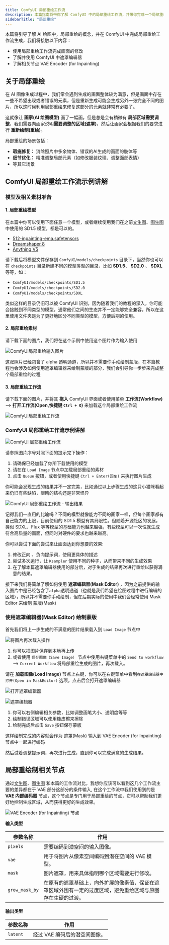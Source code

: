 ```yaml
---
title: ComfyUI 局部重绘工作流
description: 本篇指南将带你了解 ComfyUI 中的局部重绘工作流，并带你完成一个局部重绘的示例，以及遮罩编辑器的使用等
sidebarTitle: "局部重绘"
---
```


本篇将引导了解 AI 绘图中，局部重绘的概念，并在 ComfyUI 中完成局部重绘工作流生成，我们将接触以下内容：
- 使用局部重绘工作流完成画面的修改
- 了解并使用 ComfyUI 中遮罩编辑器
- 了解相关节点 VAE Encoder (for Inpainting) 

## 关于局部重绘

在 AI 图像生成过程中，我们常会遇到生成的画面整体较为满意，但是画面中存在一些不希望出现或者错误的元素，但是重新生成可能会生成另外一张完全不同的图片，所以这时候利用局部重绘来修复这部分的元素就非常有必要了。

这就像让 **画家(AI 绘图模型)** 画了一幅画，但是总是会有稍微有 **局部区域需要调整**，我们需要向画家说明**需要调整的区域(遮罩)**，然后让画家会根据我们的要求进行 **重新绘制(重绘)**。

局部重绘的场景包括：
- **瑕疵修复：** 消除照片中多余物体、错误的AI生成的画面的肢体等
- **细节优化：** 精准调整局部元素（如修改服装纹理、调整面部表情）
- 等其它场景

## ComfyUI 局部重绘工作流示例讲解

### 模型及相关素材准备

#### 1. 局部重绘模型

在本篇中你可以使用下面任意一个模型，或者继续使用我们在之前[文生图](/zh-CN/tutorials/basic/text-to-image)、[图生图](/zh-CN/tutorials/basic/image-to-image)中使用的 SD1.5 模型，都是可以的。
- [512-inpainting-ema.safetensors](https://huggingface.co/stabilityai/stable-diffusion-2-inpainting/blob/main/512-inpainting-ema.safetensors)
- [Dreamshaper 8](https://civitai.com/models/4384?modelVersionId=128713)
- [Anything V5](https://civitai.com/models/9409?modelVersionId=30163)

请下载后将模型文件保存到 `ComfyUI/models/checkpoints` 目录下，当然你也可以在 `checkpoints` 目录新建不同的模型类型的目录，比如 **SD1.5**、 **SD2.0** 、 **SDXL** 等等，如：
- `ComfyUI/models/checkpoints/SD1.5`
- `ComfyUI/models/checkpoints/SD2.0`
- `ComfyUI/models/checkpoints/SDXL`

类似这样的目录仍旧可以被 ComfyUI 识别，因为随着我们的教程的深入，你可能会接触到不同类型的模型，通常他们之间的生态并不一定能够完全兼容，所以在这里使用文件夹是为了更好地区分不同类型的模型，方便后期的使用。

#### 2. 局部重绘素材

请下载下面的图片，我们将在这个示例中使用这个图片作为输入使用

![ComfyUI局部重绘输入图片](/images/tutorial/basic/inpaint/yosemite_inpaint_example.png)

<Note>这张照片已经包含了 alpha 透明通道，所以并不需要你手动绘制蒙版，在本篇教程也会涉及如何使用遮罩编辑器来绘制蒙版的部分，我们会引导你一步步来完成整个局部重绘的过程</Note>

#### 3. 局部重绘工作流

请下载下面的图片，并将其 **拖入** ComfyUI 界面或者使用菜单 **工作流(Workflow)** --> **打开工作流(Open,快捷键 `Ctrl + O`)** 来加载这个局部重绘工作流

![ComfyUI局部重绘工作流](/images/tutorial/basic/inpaint/inpain_model_cat.png)

### ComfyUI 局部重绘工作流示例讲解

![ComfyUI 局部重绘工作流](/images/tutorial/basic/inpaint/inpaint_workflow.jpg)

请参照图片序号对照下面的提示完下操作：
1. 请确保已经加载了你所下载使用的模型
2. 请在在 `Load Image` 节点中加载局部重绘的素材
3. 点击 `Queue` 按钮，或者使用快捷键 `Ctrl + Enter(回车)` 来执行图片生成

你可能会发现生成的结果并不一定完美，比如通过以上步骤生成的这只小猫咪看起来仍旧有些缺陷，眼睛的结构还是非常怪异

![ComfyUI 局部重绘工作流 - 输出结果](/images/tutorial/basic/inpaint/inpaint_output.jpg)

记得我们一直用的比喻吗？不同的模型就像能力不同的画家一样，但每个画家都有自己能力的上限，目前使用的 SD1.5 模型有其局限性。但随着开源社区的发展，类似 SDXL、Flux 等等模型的基础能力也越来越强，有些模型可以一次性就生成符合高质量的画面，但同时对硬件的要求也越来越高。

你可以尝试下面的尝试来让画面达到你想要的效果:

1. 修改正向 、负向提示词，使用更具体的描述
2. 尝试多次运行，让 `Ksampler` 使用不同的种子，从而带来不同的生成效果
3. 在了解本篇遮罩编辑器使用的部分后，对于生成的结果再次进行重绘以获得满意的结果。

接下来我们将简单了解如何使用 **遮罩编辑器(Mask Editor)** ，因为之前提供的输入图片中是已经包含了`alpha`透明通道（也就是我们希望在绘图过程中进行编辑的区域），所以并不需要你手动绘制，但在后期实际的使用中我们会经常使用 Mask Editor 来绘制 蒙版(Mask)

### 使用遮罩编辑器(Mask Editor) 绘制蒙版

首先我们将上一步生成的不满意的图片结果载入到 `Load Image` 节点中

![将图片再次载入操作](/images/tutorial/basic/inpaint/inpaint_send_to_workflow.jpg)

1. 你可以把图片保存到本地再上传
2. 或者使用 `保存图像（Save Image）` 节点中使用右键菜单中的 `Send to workflow` --> `Current Workflow` 将局部重绘生成的图片，再次载入。

请在 **加载图像(Load Image)** 节点上右键，你可以在右键菜单中看到`在遮罩编辑器中打开(Open in MaskEditor)` 选项，点击后会打开遮罩编辑器

![打开遮罩编辑器](/images/tutorial/basic/inpaint/inpint_open_in_maskeditor.jpg)

![遮罩编辑器](/images/tutorial/basic/inpaint/inpaint-maskeditor.gif)

1. 你可以右侧编辑相关参数，比如调整画笔大小、透明度等等
2. 绘制错误区域可以使用橡皮檫来擦除
3. 绘制完成后点击 `Save` 按钮保存蒙版

这样绘制完成的内容就会作为 遮罩(Mask) 输入到 VAE Encoder (for Inpainting) 节点中一起进行编码

然后试着调整提示词，再次进行生成，直到你可以完成满意的生成结果。

## 局部重绘制相关节点

通过[文生图](/zh-CN/tutorials/basic/text-to-image)、[图生图](/zh-CN/tutorials/basic/image-to-image) 和本篇的工作流对比，我想你应该可以看到这几个工作流主要的差异都在于 VAE 部分这部分的条件输入,
在这个工作流中我们使用到的是 **VAE 内部编码器** 节点，这个节点是专门用于局部重绘的节点，它可以帮助我们更好地控制生成区域，从而获得更好的生成效果。

![VAE Encoder (for Inpainting) 节点](/images/comfy_core/lantent/inpaint/vae_encode_for_inpainting.jpg)

**输入类型**

| 参数名称        | 作用                                                         |
|----------------|------------------------------------------------------------------------|
| `pixels`       | 需要编码到潜空间的输入图像。 |
| `vae`          | 用于将图片从像素空间编码到潜在空间的 VAE 模型。 |
| `mask`         | 图片遮罩，用来具体指明哪个区域需要进行修改。 |
| `grow_mask_by` | 在原有的遮罩基础上，向外扩展的像素值，保证在遮罩区域外围有一定的过度区域，避免重绘区域与原图存在生硬的过渡。 |

**输出类型**

| 参数名称 | 作用                        |
|----------|---------------------------|
| `latent` | 经过 VAE 编码后的潜空间图像。 |
